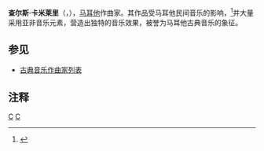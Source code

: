 {{Infobox classical
| 中文名 = 卡米莱里
| 画像 = Charles Camilleri.jpg
| 附注 =      
| 原文名 = Charles Camilleri
| 国别 = 马耳他   
| 出生日期 = 1931年9月7日
| 出生地 = 哈姆伦
| 逝世日期 = 2009年1月3日(77歲)
| 逝世地 = 纳克萨
| 所属时期 = 20世纪
| 所属乐派 =  
| 擅长作品类型 = 管弦乐，管风琴音乐
| 代表作 = 三部钢琴协奏曲，管弦乐《马耳他组曲》《马耳他舞曲》，管风琴《世界弥撒》《形态生成》
| 师从 = 
| 学生 = 
| 官方网站 = 
}}

'''查尔斯·卡米莱里'''（{{lang-mt|'''Charles Camilleri'''}}，{{bd|1931年|9月7日|2009年|1月3日|catIdx=Camilleri, Charles}}），[[马耳他|马耳他]]作曲家。其作品受马耳他民间音乐的影响，<ref>{{Cite web |url=http://www.independent.co.uk/news/obituaries/charles-camilleri-composer-who-progressed-from-light-music-to-austere-abstract-modernist-works-1516821.html |title=存档副本 |access-date=2009-09-24 |archive-date=2019-10-16 |archive-url=https://web.archive.org/web/20191016205503/https://www.independent.co.uk/news/obituaries/charles-camilleri-composer-who-progressed-from-light-music-to-austere-abstract-modernist-works-1516821.html |dead-url=no }}</ref>并大量采用亚非音乐元素，营造出独特的音乐效果，被誉为马耳他古典音乐的象征。

==参见==
* [[古典音乐作曲家列表|古典音乐作曲家列表]]

==注释==
<references/>

{{Authority control}}
[[Category:马耳他作曲家|C]]
[[Category:20世纪作曲家|C]]